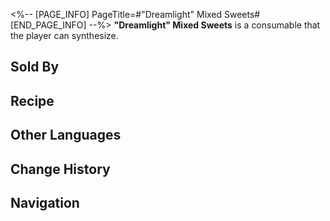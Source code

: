 <%-- [PAGE_INFO]
PageTitle=#"Dreamlight" Mixed Sweets#
[END_PAGE_INFO] --%>
{{Consumable Infobox
|id          = 401027
|image       = Item Dreamlight Mixed Sweets.png
|type        = Restorative Consumables
|rarity      = 2
|effect      = Upon use, all allies may consume or restore Energy or HP at the beginning of each turn for the next battle.
|description = A specialty candy of Penacony, each piece concealing a unique filling. Some compare it to life, as you will never know its taste until you try it yourself.
|effectType  = 
|effectType2 = 
|effectType3 = 
|recipe      = {{cx|Source missing}}
|source1     = [[Omni-Synthesizer]]
|source2     = [[Ice Cream Trolley]]
|source3     = 
}}
{{Description|''"This one is spicy!"''}}
'''"Dreamlight" Mixed Sweets''' is a consumable that the player can synthesize.

==Sold By==
{{Shop Availability}}

==Recipe==
{{Recipe
|type           = Synthesis
|group          = Consumable
|Hunger         = 1
|Vortex of Wind = 2
|sort           = Hunger;Vortex of Wind
}}

==Other Languages==
{{Other Languages
|en   = "Dreamlight" Mixed Sweets
|zhs  = 「彩梦」什锦糖果
|zht  = 「彩夢」什錦糖果
|ja   = 「レインボードリーム」カラフルキャンディ
|ko   = 「다채로운 꿈」 모둠 캔디
|es   = Surtido de caramelos Colorsueños
|fr   = Assortiment de bonbons « Songéclat »
|ru   = Ассорти конфет «Яркий сон»
|th   = "Dreamlight" Mixed Sweets
|vi   = Kẹo Thập Cẩm "Giấc Mơ Muôn Màu"
|de   = Bonbons „Traumlicht“
|id   = "Dreamlight" Mixed Sweets
|pt   = Doces Sortidos "Luz Onírica"
}}

==Change History==
{{Change History|2.0}}

==Navigation==
{{Consumable Navbox}}